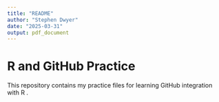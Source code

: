```yaml
---
title: "README"
author: "Stephen Dwyer"
date: "2025-03-31"
output: pdf_document
---
```


# R and GitHub Practice
This repository contains my practice files for learning
GitHub integration with R .
